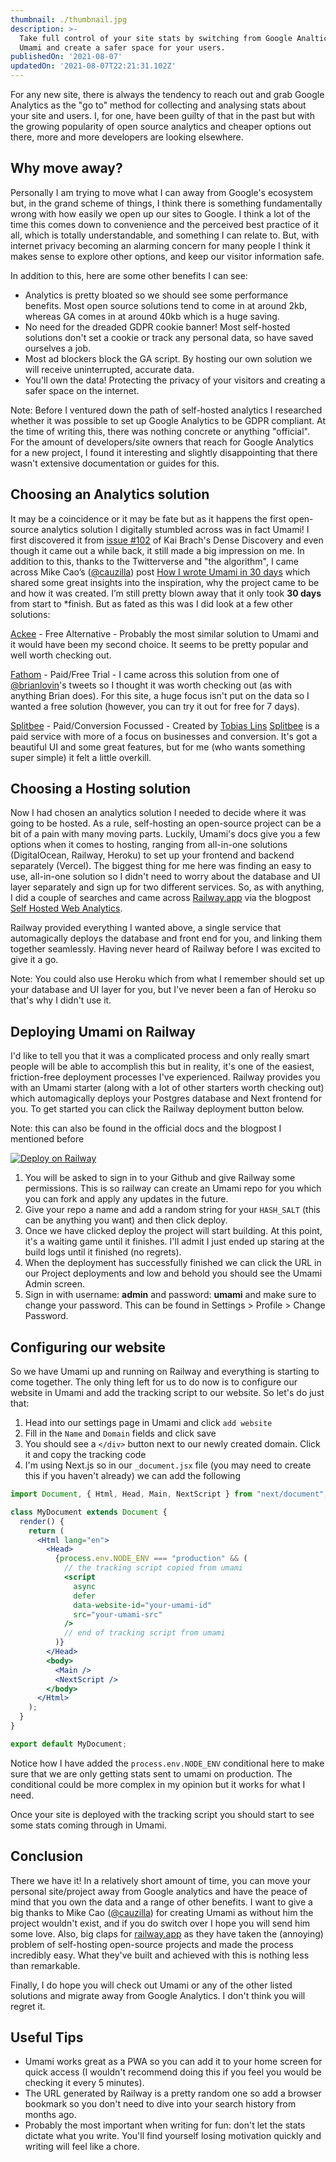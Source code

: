 ```yaml
---
thumbnail: ./thumbnail.jpg
description: >-
  Take full control of your site stats by switching from Google Analtics to
  Umami and create a safer space for your users.
publishedOn: '2021-08-07'
updatedOn: '2021-08-07T22:21:31.102Z'
---
```


For any new site, there is always the tendency to reach out and grab Google Analytics as the "go to" method for collecting and analysing stats about your site and users. I, for one, have been guilty of that in the past but with the growing popularity of open source analytics and cheaper options out there, more and more developers are looking elsewhere.

## Why move away?

Personally I am trying to move what I can away from Google's ecosystem but, in the grand scheme of things, I think there is something fundamentally wrong with how easily we open up our sites to Google. I think a lot of the time this comes down to convenience and the perceived best practice of it all, which is totally understandable, and something I can relate to. But, with internet privacy becoming an alarming concern for many people I think it makes sense to explore other options, and keep our visitor information safe.

In addition to this, here are some other benefits I can see:

- Analytics is pretty bloated so we should see some performance benefits. Most open source solutions tend to come in at around 2kb, whereas GA comes in at around 40kb which is a huge saving.
- No need for the dreaded GDPR cookie banner! Most self-hosted solutions don't set a cookie or track any personal data, so have saved ourselves a job.
- Most ad blockers block the GA script. By hosting our own solution we will receive uninterrupted, accurate data.
- You'll own the data! Protecting the privacy of your visitors and creating a safer space on the internet.

Note: Before I ventured down the path of self-hosted analytics I researched whether it was possible to set up Google Analytics to be GDPR compliant. At the time of writing this, there was nothing concrete or anything "official". For the amount of developers/site owners that reach for Google Analytics for a new project, I found it interesting and slightly disappointing that there wasn't extensive documentation or guides for this.

## Choosing an Analytics solution

It may be a coincidence or it may be fate but as it happens the first open-source analytics solution I digitally stumbled across was in fact Umami! I first discovered it from [issue #102](https://www.densediscovery.com/archive/) of Kai Brach's Dense Discovery and even though it came out a while back, it still made a big impression on me. In addition to this, thanks to the Twitterverse and "the algorithm", I came across Mike Cao’s ([@cauzilla](https://twitter.com/caozilla?s=21)) post [How I wrote Umami in 30 days](https://medium.com/@caozilla/how-i-wrote-umami-in-30-days-a290372b80e4) which shared some great insights into the inspiration, why the project came to be and how it was created. I’m still pretty blown away that it only took **30 days** from start to \*finish. But as fated as this was I did look at a few other solutions:

[Ackee](https://ackee.electerious.com) - Free Alternative - Probably the most similar solution to Umami and it would have been my second choice. It seems to be pretty popular and well worth checking out.

[Fathom](https://usefathom.com) - Paid/Free Trial - I came across this solution from one of [@brianlovin](https://twitter.com/brian_lovin)'s tweets so I thought it was worth checking out (as with anything Brian does). For this site, a huge focus isn't put on the data so I wanted a free solution (however, you can try it out for free for 7 days).

[Splitbee](https://splitbee.io/) - Paid/Conversion Focussed - Created by [Tobias Lins](https://twitter.com/linstobias) [Splitbee](https://splitbee.io/) is a paid service with more of a focus on businesses and conversion. It's got a beautiful UI and some great features, but for me (who wants something super simple) it felt a little overkill.

## Choosing a Hosting solution

Now I had chosen an analytics solution I needed to decide where it was going to be hosted. As a rule, self-hosting an open-source project can be a bit of a pain with many moving parts. Luckily, Umami's docs give you a few options when it comes to hosting, ranging from all-in-one solutions (DigitalOcean, Railway, Heroku) to set up your frontend and backend separately (Vercel). The biggest thing for me here was finding an easy to use, all-in-one solution so I didn't need to worry about the database and UI layer separately and sign up for two different services. So, as with anything, I did a couple of searches and came across [Railway.app](https://railway.app/) via the blogpost [Self Hosted Web Analytics](https://blog.railway.app/p/self-hosted-website-analytics).

Railway provided everything I wanted above, a single service that automagically deploys the database and front end for you, and linking them together seamlessly. Having never heard of Railway before I was excited to give it a go.

Note: You could also use Heroku which from what I remember should set up your database and UI layer for you, but I've never been a fan of Heroku so that's why I didn't use it.

## Deploying Umami on Railway

I'd like to tell you that it was a complicated process and only really smart people will be able to accomplish this but in reality, it's one of the easiest, friction-free deployment processes I've experienced. Railway provides you with an Umami starter (along with a lot of other starters worth checking out) which automagically deploys your Postgres database and Next frontend for you. To get started you can click the Railway deployment button below.

Note: this can also be found in the official docs and the blogpost I mentioned before

<div style={{ marginLeft: "auto", marginRight: "auto" }}>

[![Deploy on
  Railway](https://railway.app/button.svg)](https://railway.app/new/template?template=https%3A%2F%2Fgithub.com%2Frailwayapp-starters%2Fumami&plugins=postgresql&envs=HASH_SALT&HASH_SALTDesc=Any+random+string+used+to+generate+unique+values+for+your+installation)

</div>

1. You will be asked to sign in to your Github and give Railway some permissions. This is so railway can create an Umami repo for you which you can fork and apply any updates in the future.
2. Give your repo a name and add a random string for your `HASH_SALT` (this can be anything you want) and then click deploy.
3. Once we have clicked deploy the project will start building. At this point, it's a waiting game until it finishes. I'll admit I just ended up staring at the build logs until it finished (no regrets).
4. When the deployment has successfully finished we can click the URL in our Project deployments and low and behold you should see the Umami Admin screen.
5. Sign in with username: **admin** and password: **umami** and make sure to change your password. This can be found in Settings > Profile > Change Password.

## Configuring our website

So we have Umami up and running on Railway and everything is starting to come together. The only thing left for us to do now is to configure our website in Umami and add the tracking script to our website. So let's do just that:

1. Head into our settings page in Umami and click `add website`
2. Fill in the `Name` and `Domain` fields and click save
3. You should see a `</div>` button next to our newly created domain. Click it and copy the tracking code
4. I'm using Next.js so in our `_document.jsx` file (you may need to create this if you haven't already) we can add the following

```jsx
import Document, { Html, Head, Main, NextScript } from "next/document";

class MyDocument extends Document {
  render() {
    return (
      <Html lang="en">
        <Head>
          {process.env.NODE_ENV === "production" && (
            // the tracking script copied from umami
            <script
              async
              defer
              data-website-id="your-umami-id"
              src="your-umami-src"
            />
            // end of tracking script from umami
          )}
        </Head>
        <body>
          <Main />
          <NextScript />
        </body>
      </Html>
    );
  }
}

export default MyDocument;
```

Notice how I have added the `process.env.NODE_ENV` conditional here to make sure that we are only getting stats sent to umami on production. The conditional could be more complex in my opinion but it works for what I need.

Once your site is deployed with the tracking script you should start to see some stats coming through in Umami.

## Conclusion

There we have it! In a relatively short amount of time, you can move your personal site/project away from Google analytics and have the peace of mind that you own the data and a range of other benefits. I want to give a big thanks to Mike Cao ([@cauzilla](https://twitter.com/caozilla?s=21)) for creating Umami as without him the project wouldn't exist, and if you do switch over I hope you will send him some love. Also, big claps for [railway.app](http://railway.app) as they have taken the (annoying) problem of self-hosting open-source projects and made the process incredibly easy. What they've built and achieved with this is nothing less than remarkable.

Finally, I do hope you will check out Umami or any of the other listed solutions and migrate away from Google Analytics. I don't think you will regret it.

## Useful Tips

- Umami works great as a PWA so you can add it to your home screen for quick access (I wouldn't recommend doing this if you feel you would be checking it every 5 minutes).
- The URL generated by Railway is a pretty random one so add a browser bookmark so you don't need to dive into your search history from months ago.
- Probably the most important when writing for fun: don't let the stats dictate what you write. You'll find yourself losing motivation quickly and writing will feel like a chore.
